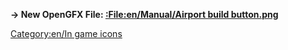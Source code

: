 '''→ New OpenGFX File: [[:File:en/Manual/Airport build button.png]]'''
[[Category:en/In game icons]]
